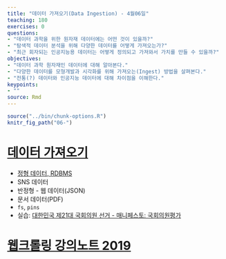 ```yaml
---
title: "데이터 가져오기(Data Ingestion) - 4월06일"
teaching: 180
exercises: 0
questions:
- "데이터 과학을 위한 원자재 데이터에는 어떤 것이 있을까?"
- "탐색적 데이터 분석을 위해 다양한 데이터를 어떻게 가져오는가?"
- "최근 회자되는 인공지능용 데이터는 어떻게 정의되고 가져와서 가치를 만들 수 있을까?"
objectives:
- "데이터 과학 원자재인 데이터에 대해 알아본다."
- "다양한 데이터를 모형개발과 시각화를 위해 가져오는(Ingest) 방법을 살펴본다."
- "전통(?) 데이터와 인공지능 데이터에 대해 차이점을 이해한다."
keypoints:
- ""
source: Rmd
---
```


```r
source("../bin/chunk-options.R")
knitr_fig_path("06-")
```


# [데이터 가져오기](https://statkclee.github.io/ingest-data/)

- [정형 데이터, RDBMS](https://statkclee.github.io/data-science/)
- SNS 데이터
- 반정형 - 웹 데이터(JSON)
- 문서 데이터(PDF)
- `fs`, `pins`
- 실습: [대한민국 제21대 국회의원 선거 - 매니페스토: 국회의원평가](https://statkclee.github.io/election/election-manifesto.html)
    
# [웹크롤링 강의노트 2019](../data/R_Web_Crawling.pdf)
